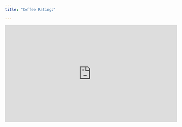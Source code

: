 ```yaml
---
title: "Coffee Ratings"

---
```


<iframe width="560" height="315" src="https://www.youtube.com/embed/-1x8Kpyndss" title="YouTube video player" frameborder="0" allow="accelerometer; autoplay; clipboard-write; encrypted-media; gyroscope; picture-in-picture" allowfullscreen></iframe>
